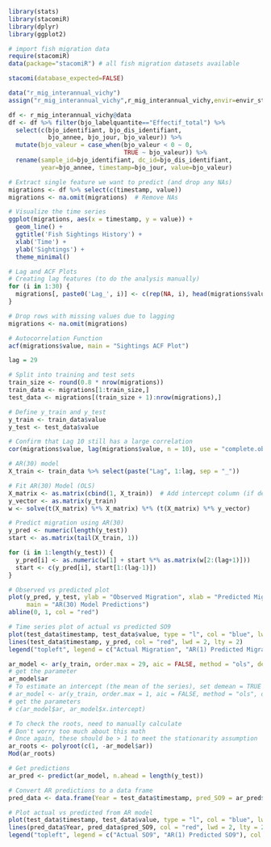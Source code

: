 ```r
library(stats)
library(stacomiR)
library(dplyr)
library(ggplot2)
```

```r
# import fish migration data
require(stacomiR)
data(package="stacomiR") # all fish migration datasets available

stacomi(database_expected=FALSE)    
```

```r
data("r_mig_interannual_vichy")
assign("r_mig_interannual_vichy",r_mig_interannual_vichy,envir=envir_stacomi)

df <- r_mig_interannual_vichy@data
df <- df %>% filter(bjo_labelquantite=="Effectif_total") %>%
  select(c(bjo_identifiant, bjo_dis_identifiant,
           bjo_annee, bjo_jour, bjo_valeur)) %>%
  mutate(bjo_valeur = case_when(bjo_valeur < 0 ~ 0,
                                TRUE ~ bjo_valeur)) %>%
  rename(sample_id=bjo_identifiant, dc_id=bjo_dis_identifiant,
         year=bjo_annee, timestamp=bjo_jour, value=bjo_valeur)

# Extract single feature we want to predict (and drop any NAs)
migrations <- df %>% select(c(timestamp, value))
migrations <- na.omit(migrations)  # Remove NAs
```

```r
# Visualize the time series
ggplot(migrations, aes(x = timestamp, y = value)) +
  geom_line() +
  ggtitle('Fish Sightings History') +
  xlab('Time') +
  ylab('Sightings') +
  theme_minimal()
```

```r
# Lag and ACF Plots
# Creating lag features (to do the analysis manually)
for (i in 1:30) {
  migrations[, paste0('Lag_', i)] <- c(rep(NA, i), head(migrations$value, -i))
}

# Drop rows with missing values due to lagging
migrations <- na.omit(migrations)

# Autocorrelation Function
acf(migrations$value, main = "Sightings ACF Plot")
```

```r
lag = 29

# Split into training and test sets
train_size <- round(0.8 * nrow(migrations))
train_data <- migrations[1:train_size,]
test_data <- migrations[(train_size + 1):nrow(migrations),]

# Define y_train and y_test
y_train <- train_data$value
y_test <- test_data$value

# Confirm that Lag 10 still has a large correlation
cor(migrations$value, lag(migrations$value, n = 10), use = "complete.obs")
```

```r
# AR(30) model
X_train <- train_data %>% select(paste("Lag", 1:lag, sep = "_"))

# Fit AR(30) Model (OLS)
X_matrix <- as.matrix(cbind(1, X_train))  # Add intercept column (if desired)
y_vector <- as.matrix(y_train)
w <- solve(t(X_matrix) %*% X_matrix) %*% (t(X_matrix) %*% y_vector)

# Predict migration using AR(30)
y_pred <- numeric(length(y_test))
start <- as.matrix(tail(X_train, 1))

for (i in 1:length(y_test)) {
  y_pred[i] <- as.numeric(w[1] + start %*% as.matrix(w[2:(lag+1)]))
  start <- c(y_pred[i], start[1:(lag-1)])
}

# Observed vs predicted plot
plot(y_pred, y_test, ylab = "Observed Migration", xlab = "Predicted Migration", 
     main = "AR(30) Model Predictions")
abline(0, 1, col = "red")
```
```r
# Time series plot of actual vs predicted SO9
plot(test_data$timestamp, test_data$value, type = "l", col = "blue", lwd = 2, ylim = range(c(y_pred, test_data$value)), xlab = "date", ylab = "migration count", main = "AR(1) Model Predictions")
lines(test_data$timestamp, y_pred, col = "red", lwd = 2, lty = 2)
legend("topleft", legend = c("Actual Migration", "AR(1) Predicted Migration"), col = c("blue", "red"), lty = c(1, 2), bty = "n")

```
```r
ar_model <- ar(y_train, order.max = 29, aic = FALSE, method = "ols", demean = FALSE)  # AR(1)
# get the parameter
ar_model$ar
# To estimate an intercept (the mean of the series), set demean = TRUE (the default)
# ar_model <- ar(y_train, order.max = 1, aic = FALSE, method = "ols", demean = TRUE)  # AR(1)
# get the parameters
# c(ar_model$ar, ar_model$x.intercept)

# To check the roots, need to manually calculate
# Don't worry too much about this math
# Once again, these should be > 1 to meet the stationarity assumption
ar_roots <- polyroot(c(1, -ar_model$ar))
Mod(ar_roots)

# Get predictions
ar_pred <- predict(ar_model, n.ahead = length(y_test))

# Convert AR predictions to a data frame
pred_data <- data.frame(Year = test_data$timestamp, pred_SO9 = ar_pred$pred)

# Plot actual vs predicted from AR model
plot(test_data$timestamp, test_data$value, type = "l", col = "blue", lwd = 2, xlab = "Year", ylab = "Strikeout Rate", main = "AR(1) Model Predictions")
lines(pred_data$Year, pred_data$pred_SO9, col = "red", lwd = 2, lty = 2)
legend("topleft", legend = c("Actual SO9", "AR(1) Predicted SO9"), col = c("blue", "red"), lty = c(1, 2), bty = "n")

```

